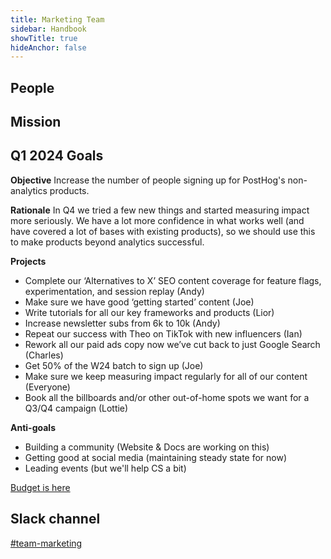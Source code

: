 ```yaml
---
title: Marketing Team
sidebar: Handbook
showTitle: true
hideAnchor: false
---
```


## People

<TeamMembers />

## Mission

<Mission />

## Q1 2024 Goals

**Objective**
Increase the number of people signing up for PostHog's non-analytics products.

**Rationale**
In Q4 we tried a few new things and started measuring impact more seriously. We have a lot more confidence in what works well (and have covered a lot of bases with existing products), so we should use this to make products beyond analytics successful.

**Projects**
- Complete our ‘Alternatives to X’ SEO content coverage for feature flags, experimentation, and session replay (Andy)
- Make sure we have good ‘getting started’ content (Joe)
- Write tutorials for all our key frameworks and products (Lior)
- Increase newsletter subs from 6k to 10k (Andy)
- Repeat our success with Theo on TikTok with new influencers (Ian)
- Rework all our paid ads copy now we’ve cut back to just Google Search (Charles)
- Get 50% of the W24 batch to sign up (Joe)
- Make sure we keep measuring impact regularly for all of our content (Everyone)
- Book all the billboards and/or other out-of-home spots we want for a Q3/Q4 campaign (Lottie)

**Anti-goals**
- Building a community (Website & Docs are working on this)
- Getting good at social media (maintaining steady state for now)
- Leading events (but we'll help CS a bit)

[Budget is here](https://docs.google.com/spreadsheets/d/1ZHu6rMAAll02hw6OaKPe1A_bzlCDui_kM01TuktTuSs/edit#gid=0)

## Slack channel

[#team-marketing](https://posthog.slack.com/messages/team-marketing)
